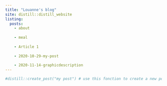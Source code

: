 ```yaml
---
title: "Louanne's blog"
site: distill::distill_website
listing: 
  posts:
    - about
    
    - meal
    
    - Article 1
    
    - 2020-10-29-my-post
    
    - 2020-11-14-graphicdescription
---
```


```r
#distill::create_post("my post") # use this fonction to create a new post
```

